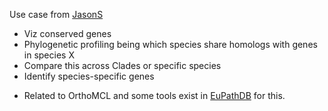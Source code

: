 Use case from [[JasonS]]

* Viz conserved genes 
* Phylogenetic profiling being which species share homologs with genes in species X
* Compare this across Clades or specific species
* Identify species-specific genes

* Related to OrthoMCL and some tools exist in [[EuPathDB]] for this.